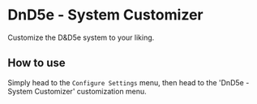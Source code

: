 
# DnD5e - System Customizer

<ModuleInfo/>

Customize the D&D5e system to your liking.

## How to use

Simply head to the `Configure Settings` menu, then head to the 'DnD5e - System Customizer' customization menu.